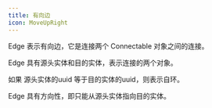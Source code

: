 ```yaml
---
title: 有向边
icon: MoveUpRight
---
```


Edge 表示有向边，它是连接两个 Connectable 对象之间的连接。

Edge 具有源头实体和目的实体，表示连接的两个对象。

如果 源头实体的uuid 等于目的实体的uuid，则表示自环。

Edge 具有方向性，即只能从源头实体指向目的实体。